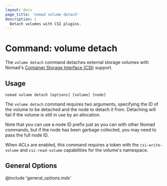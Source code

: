 ```yaml
---
layout: docs
page_title: 'nomad volume detach'
description: |
  Detach volumes with CSI plugins.
---
```


# Command: volume detach

The `volume detach` command detaches external storage volumes with Nomad's
[Container Storage Interface (CSI)][csi] support.

## Usage

```plaintext
nomad volume detach [options] [volume] [node]
```

The `volume detach` command requires two arguments, specifying the ID of the
volume to be detached and the node to detach it from. Detaching will fail if
the volume is still in use by an allocation.

Note that you can use a node ID prefix just as you can with other Nomad
commands, but if the node has been garbage collected, you may need to pass the
full node ID.

When ACLs are enabled, this command requires a token with the
`csi-write-volume` and `csi-read-volume` capabilities for the volume's
namespace.

## General Options

@include 'general_options.mdx'

[csi]: https://github.com/container-storage-interface/spec
